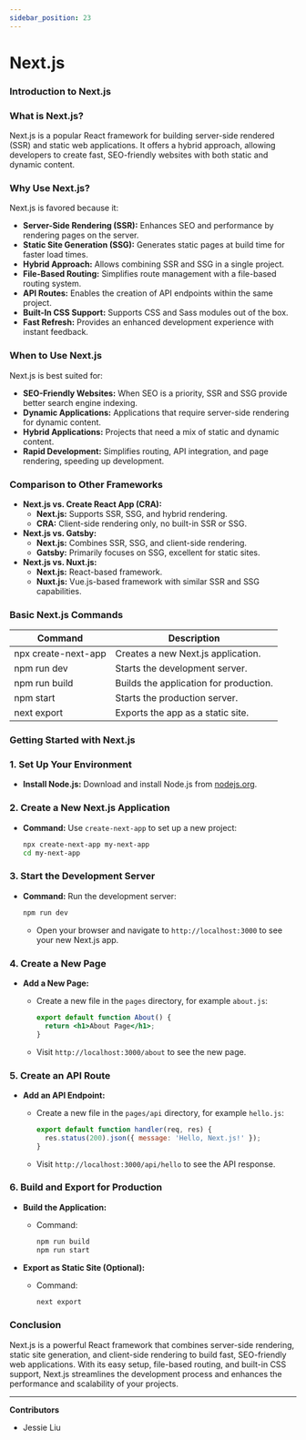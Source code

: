 ```yaml
---
sidebar_position: 23
---
```


# Next.js

### Introduction to Next.js

### What is Next.js?

Next.js is a popular React framework for building server-side rendered (SSR) and static web applications. It offers a hybrid approach, allowing developers to create fast, SEO-friendly websites with both static and dynamic content.

### Why Use Next.js?

Next.js is favored because it:

- **Server-Side Rendering (SSR):** Enhances SEO and performance by rendering pages on the server.
- **Static Site Generation (SSG):** Generates static pages at build time for faster load times.
- **Hybrid Approach:** Allows combining SSR and SSG in a single project.
- **File-Based Routing:** Simplifies route management with a file-based routing system.
- **API Routes:** Enables the creation of API endpoints within the same project.
- **Built-In CSS Support:** Supports CSS and Sass modules out of the box.
- **Fast Refresh:** Provides an enhanced development experience with instant feedback.

### When to Use Next.js

Next.js is best suited for:

- **SEO-Friendly Websites:** When SEO is a priority, SSR and SSG provide better search engine indexing.
- **Dynamic Applications:** Applications that require server-side rendering for dynamic content.
- **Hybrid Applications:** Projects that need a mix of static and dynamic content.
- **Rapid Development:** Simplifies routing, API integration, and page rendering, speeding up development.

### Comparison to Other Frameworks

- **Next.js vs. Create React App (CRA):**
    - **Next.js:** Supports SSR, SSG, and hybrid rendering.
    - **CRA:** Client-side rendering only, no built-in SSR or SSG.
- **Next.js vs. Gatsby:**
    - **Next.js:** Combines SSR, SSG, and client-side rendering.
    - **Gatsby:** Primarily focuses on SSG, excellent for static sites.
- **Next.js vs. Nuxt.js:**
    - **Next.js:** React-based framework.
    - **Nuxt.js:** Vue.js-based framework with similar SSR and SSG capabilities.

### Basic Next.js Commands

| Command | Description |
| --- | --- |
| npx create-next-app | Creates a new Next.js application. |
| npm run dev | Starts the development server. |
| npm run build | Builds the application for production. |
| npm start | Starts the production server. |
| next export | Exports the app as a static site. |

### Getting Started with Next.js

### 1. Set Up Your Environment

- **Install Node.js:** Download and install Node.js from [nodejs.org](https://nodejs.org/).

### 2. Create a New Next.js Application

- **Command:** Use `create-next-app` to set up a new project:
    
    ```bash
    npx create-next-app my-next-app
    cd my-next-app
    
    ```
    

### 3. Start the Development Server

- **Command:** Run the development server:
    
    ```bash
    npm run dev
    
    ```
    
    - Open your browser and navigate to `http://localhost:3000` to see your new Next.js app.

### 4. Create a New Page

- **Add a New Page:**
    - Create a new file in the `pages` directory, for example `about.js`:
        
        ```jsx
        export default function About() {
          return <h1>About Page</h1>;
        }
        
        ```
        
    - Visit `http://localhost:3000/about` to see the new page.

### 5. Create an API Route

- **Add an API Endpoint:**
    - Create a new file in the `pages/api` directory, for example `hello.js`:
        
        ```jsx
        export default function handler(req, res) {
          res.status(200).json({ message: 'Hello, Next.js!' });
        }
        
        ```
        
    - Visit `http://localhost:3000/api/hello` to see the API response.

### 6. Build and Export for Production

- **Build the Application:**
    - Command:
        
        ```bash
        npm run build
        npm run start
        
        ```
        
- **Export as Static Site (Optional):**
    - Command:
        
        ```bash
        next export
        
        ```
        

### Conclusion

Next.js is a powerful React framework that combines server-side rendering, static site generation, and client-side rendering to build fast, SEO-friendly web applications. With its easy setup, file-based routing, and built-in CSS support, Next.js streamlines the development process and enhances the performance and scalability of your projects.

---

**Contributors**

- Jessie Liu